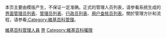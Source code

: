 {{catmore|Wikipedia:介面管理員}}
{{Commonscat|Wikipedia administrators}}
本页主要由模版{{tl|Interface admin}}产生，不保证一定准确。正式的管理人员列表，请参看系统生成的[[Special:Listusers/interface-admin|界面管理员列表]]、[[Special:Listusers/sysop|管理员列表]]、[[Special:Listusers/bureaucrat|行政员列表]]、[[Special:Listusers/checkuser|用户查核员列表]]。關於管理方针和流程，请参看[[:Category:維基百科管理|:Category:維基百科管理]]。

[[Category:維基百科管理人員|]]
[[Category:依用户组区分的维基人|界]]
[[Category:維基百科權限|Category:維基百科權限]]